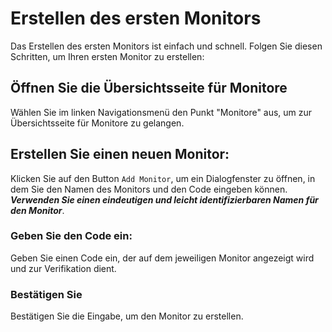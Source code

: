 # Erstellen des ersten Monitors

Das Erstellen des ersten Monitors ist einfach und schnell. Folgen Sie diesen Schritten, um Ihren ersten Monitor zu erstellen:

## Öffnen Sie die Übersichtsseite für Monitore

Wählen Sie im linken Navigationsmenü den Punkt "Monitore" aus, um zur Übersichtsseite für Monitore zu gelangen.

## Erstellen Sie einen neuen Monitor:

Klicken Sie auf den Button `Add Monitor`, um ein Dialogfenster zu öffnen, in dem Sie den Namen des Monitors und den Code eingeben können. _**Verwenden Sie einen eindeutigen und leicht identifizierbaren Namen für den Monitor**_.

### Geben Sie den Code ein:

Geben Sie einen Code ein, der auf dem jeweiligen Monitor angezeigt wird und zur Verifikation dient.

### Bestätigen Sie

Bestätigen Sie die Eingabe, um den Monitor zu erstellen.